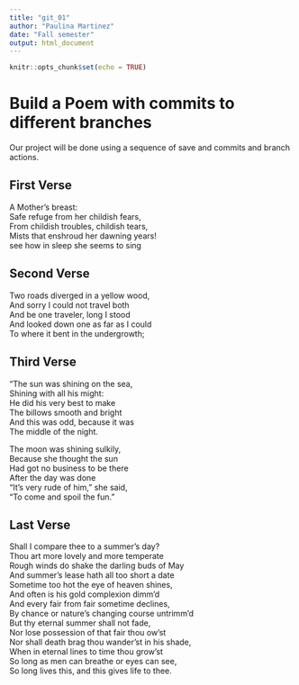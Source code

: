 ```yaml
---
title: "git_01"
author: "Paulina Martinez"
date: "Fall semester"
output: html_document
---
```


```r
knitr::opts_chunk$set(echo = TRUE)
```
# Build a Poem with commits to different branches
Our project will be done using a sequence of save and commits and branch actions.
<!-- Do not modify or change any text in "!--" bracketed areas such as this --- these are instructions to
you, if you change any of this the git program will notice it and compromise your git merging strategy !-->

## First Verse 
<!--Put the first five lines of a poem by Lewis Carrol in this section!-->
A Mother's breast:    
Safe refuge from her childish fears,    
From childish troubles, childish tears,    
Mists that enshroud her dawning years!  
see how in sleep she seems to sing  
   
## Second Verse
<!--Put the first five lines of a poem by Robert Frost here!-->
Two roads diverged in a yellow wood,   
And sorry I could not travel both   
And be one traveler, long I stood   
And looked down one as far as I could   
To where it bent in the undergrowth;   
   
## Third Verse
<!--Put the first two verses of The Walrus and the Carpenter here!-->
"The sun was shining on the sea,   
Shining with all his might:   
He did his very best to make   
The billows smooth and bright   
And this was odd, because it was   
The middle of the night.   
   
The moon was shining sulkily,   
Because she thought the sun   
Had got no business to be there   
After the day was done   
"It's very rude of him," she said,   
"To come and spoil the fun."   
   
## Last Verse
<!--Put a short poem you created using chatGPT of 20 to 30 lines,here!-->
Shall I compare thee to a summer's day?   
Thou art more lovely and more temperate   
Rough winds do shake the darling buds of May   
And summer's lease hath all too short a date   
Sometime too hot the eye of heaven shines,   
And often is his gold complexion dimm'd   
And every fair from fair sometime declines,   
By chance or nature's changing course untrimm'd   
But thy eternal summer shall not fade,   
Nor lose possession of that fair thou ow'st   
Nor shall death brag thou wander'st in his shade,   
When in eternal lines to time thou grow'st    
So long as men can breathe or eyes can see,   
So long lives this, and this gives life to thee.   
   
